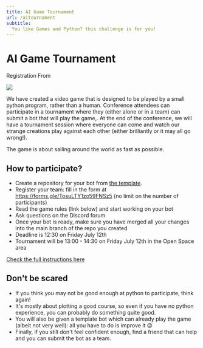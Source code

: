 ```yaml
---
title: AI Game Tournament
url: /aitournament
subtitle:
  You like Games and Python? this challenge is for you!
---
```


# AI Game Tournament



<div class="text-center">
    <ButtonLink href="https://forms.gle/TosuLTY1zo59FNSz5">Registration From</ButtonLink>
</div>

![](./images/aigametournament.png)

We have created a video game that is designed to be played by a small python program, rather than a human.
Conference attendees can participate in a tournament where they (either alone or in a team) can submit a bot that will play the game,.
At the end of the conference, we will have a tournament session where everyone can come and watch our strange creations play against each other (either brilliantly or it may all go wrong!).

The game is about sailing around the world as fast as possible.

## How to participate?

- Create a repository for your bot from [the template](https://github.com/new?owner=europybots2024&template_name=template_bot&template_owner=europybots2024).
- Register your team: fill in the form at https://forms.gle/TosuLTY1zo59FNSz5 (no limit on the number of participants)
- Read the game rules (link below) and start working on your bot
- Ask questions on the Discord forum
- Once your bot is ready, make sure you have merged all your changes into the main branch of the repo you created
- Deadline is 12:30 on Friday July 12th
- Tournament will be 13:00 - 14:30 on Friday July 12th in the Open Space area

[Check the full instructions here](https://github.com/europybots2024/vendeeglobe#readme)

## Don't be scared

- If you think you may not be good enough at python to participate, think again!
- It's mostly about plotting a good course, so even if you have no python experience, you can probably do something quite good.
- You will also be given a template bot which can already play the game (albeit not very well): all you have to do is improve it 😉
- Finally, if you still don't feel confident enough, find a friend that can help and you can submit the bot as a team.
